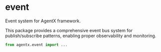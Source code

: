 # event

Event system for AgentX framework.

This package provides a comprehensive event bus system for publish/subscribe patterns, enabling proper observability and monitoring.

```python
from agentx.event import ...
```
